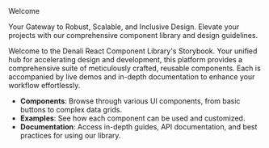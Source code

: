 
<Meta title="Denali/Welcome" />

<Unstyled>
  <Subheading>Welcome</Subheading>

  <Heading name="Denali Design System" level="h1" style="h1" type="article" />

  <Lead>Your Gateway to Robust, Scalable, and Inclusive Design. Elevate your projects with our comprehensive component library and design guidelines.</Lead>

  <Heading name="Introduction" level="h2" style="h2" type="article" />

  Welcome to the Denali React Component Library's Storybook. Your unified hub for accelerating design and development, this platform provides a comprehensive suite of meticulously crafted, reusable components. Each is accompanied by live demos and in-depth documentation to enhance your workflow effortlessly.

  <Heading name="What you’ll find here" level="h2" style="h2" type="article" />

  * **Components**: Browse through various UI components, from basic buttons to complex data grids.
  * **Examples**: See how each component can be used and customized.
  * **Documentation**: Access in-depth guides, API documentation, and best practices for using our library.
</Unstyled>
